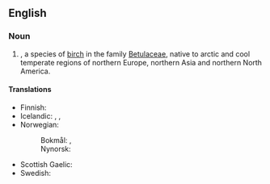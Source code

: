 ==English==
{{rfi}}
{{wikipedia}}
{{wikispecies|Betula nana}}

===Noun===
{{en-noun|head=[[dwarf]] [[birch]]|dwarf birches}}

# {{taxlink|Betula nana|species}}, a species of [[birch]] in the family [[Betulaceae]], native to arctic and cool temperate regions of northern Europe, northern Asia and northern North America.

====Translations====
{{trans-top|dwarf birch}}
* Finnish: {{t-|fi|vaivaiskoivu}}
* Icelandic: {{t+|is|fjalldrapi|m}}, {{t-|is|drapi|m}}, {{t-|is|hrís|n}}
* Norwegian:
*: Bokmål: {{t-|no|dvergbjørk|m|f}}, {{t-|no|dvergbjerk|m|f}}
*: Nynorsk: {{t+|nn|dvergbjørk|m|f}}
{{trans-mid}}
* Scottish Gaelic: {{t-|gd|beith bheag|f}}
* Swedish: {{t|sv|dvärgbjörk|c}}
{{trans-bottom}}